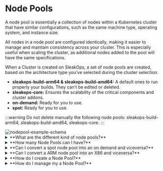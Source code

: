 
# Node Pools 

A node pool is essentially a collection of nodes within a Kubernetes cluster that have similar configurations, such as the same machine type, operating system, and instance size.

All nodes in a node pool are configured identically, making it easier to manage and maintain consistency across your cluster. This is especially useful when scaling the cluster, as additional nodes added to the pool will have the same specifications.

When a Cluster is created on SleakOps, a set of node pools are created, based on the architecture type you’ve selected  during the cluster selection.

- **sleakops-build-arm64 & sleakops-build-amd64:** A default ones to run properly your builds. They can’t be edited or deleted.
- **sleakops-core:** Ensures the scalability of the critical components and cluster addons.
- **on-demand:** Ready for you to use.
- **spot:** Ready for you to use.

:::warning
Do not delete manually the following node pools: sleakops-build-arm64, sleakops-build-amd64, sleakops-core. 
:::

<Zoom overlayBgColorEnd="rgba(255, 255, 255, 0.8)">
  <img
    src="/img/cluster/nodepool-example-schema.png"
    alt="nodepool-example-schema"
  />
</Zoom>

<details>
<summary>
**What are the different kind of node pools?**
</summary>
- **On-Demand:**  are instances in a Kubernetes cluster that run with a fixed pricing model, providing reliable access to compute resources without the risk of interruption. Can be used:
    - **Critical Workloads:** Applications that require consistent uptime, such as databases, financial systems, or other critical services.
    - **Long-Running Tasks:** Tasks that cannot be interrupted without significant consequence.
- **Spot:** are instances that take advantage of spare capacity in a cloud provider’s data center. They are available at a significant discount compared to On-Demand instances, but they come with the risk of being terminated if the provider needs the capacity back. Ideal for:
    - **Stateless Applications:** Suitable for workloads that can tolerate interruptions, such as batch processing jobs, testing environments, and distributed computing.
    - **Cost-Sensitive Workloads:** Ideal for tasks where cost savings are a priority over availability.
</details>

<details>
<summary>
**How many Node Pools can I have?**
</summary>
SleakOps base plan, allows you to have three extra node pool besides the build ones. If you need more, contact us.
</details>

<details>
<summary>
**Can I convert a spot node pool into an on demand and viceversa?**
</summary>
You can't directly convert a Spot node pool into an On-Demand node pool or vice versa, but you can achieve the desired outcome through a series of steps in SleakOps. Here’s how you can transition between node pools types:

1. Create a Node Pool of the new desired type. 
2. Updade your executions and projects to run into the new Node Pool. 
3. Delete the old node pool if it is not longer needed.
</details>

<details>
<summary>
**Can I convert a ARM node pool into an X86 and viceversa?**
</summary>
You can't change the architect type of a node pool, but you can achieve the desired outcome through a series of steps in SleakOps. Here’s how you can transition between node pools architectures:

1. Create a Node Pool of the new desired architecture. 
2. Updade your executions and projects to run into the new Node Pool. 
3. Delete the old node pool if it is not longer needed.
</details>

<details>
<summary>
**How do I create a Node Pool?**
</summary>
Follow @Creating a Node Pool 
</details>

<details>
<summary>
**How do I manage my  a Node Pool?**
</summary>
...
</details>